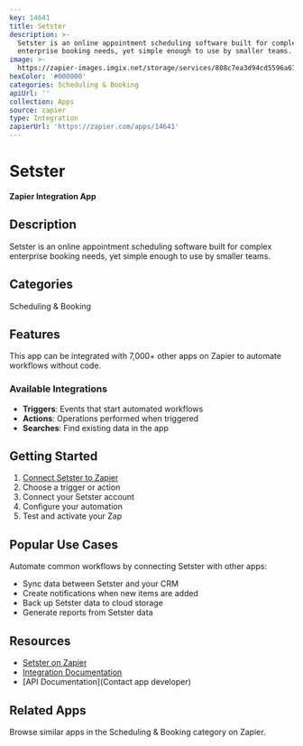 ```yaml
---
key: 14641
title: Setster
description: >-
  Setster is an online appointment scheduling software built for complex
  enterprise booking needs, yet simple enough to use by smaller teams.
image: >-
  https://zapier-images.imgix.net/storage/services/808c7ea3d94cd5596a67a329c6b6609c.png?auto=format%2Ccompress&ixlib=python-3.0.0&q=50
hexColor: '#000000'
categories: Scheduling & Booking
apiUrl: ''
collection: Apps
source: zapier
type: Integration
zapierUrl: 'https://zapier.com/apps/14641'
---
```

# Setster

**Zapier Integration App**

## Description

Setster is an online appointment scheduling software built for complex enterprise booking needs, yet simple enough to use by smaller teams.

## Categories

Scheduling & Booking

## Features

This app can be integrated with 7,000+ other apps on Zapier to automate workflows without code.

### Available Integrations

- **Triggers**: Events that start automated workflows
- **Actions**: Operations performed when triggered
- **Searches**: Find existing data in the app

## Getting Started

1. [Connect Setster to Zapier](https://zapier.com/apps/14641)
2. Choose a trigger or action
3. Connect your Setster account
4. Configure your automation
5. Test and activate your Zap

## Popular Use Cases

Automate common workflows by connecting Setster with other apps:

- Sync data between Setster and your CRM
- Create notifications when new items are added
- Back up Setster data to cloud storage
- Generate reports from Setster data

## Resources

- [Setster on Zapier](https://zapier.com/apps/14641)
- [Integration Documentation](https://zapier.com/apps/14641/integrations)
- [API Documentation](Contact app developer)

## Related Apps

Browse similar apps in the Scheduling & Booking category on Zapier.
